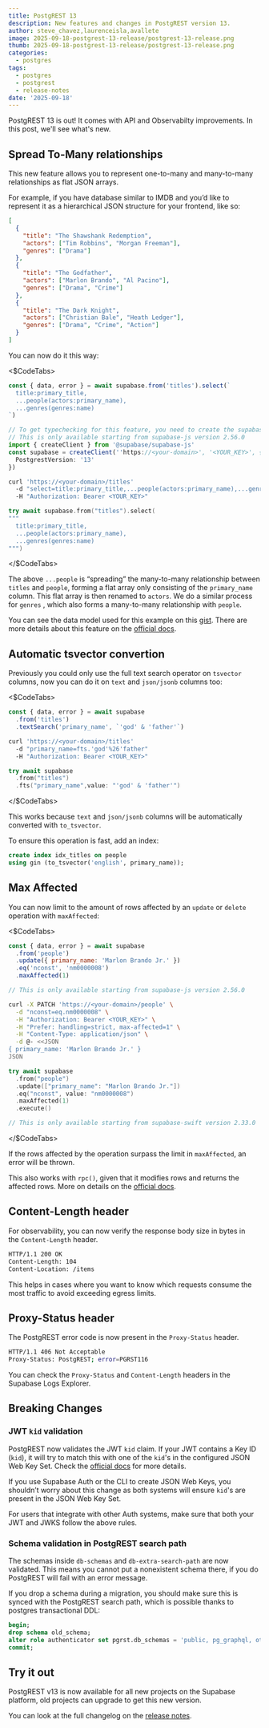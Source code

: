 ```yaml
---
title: PostgREST 13
description: New features and changes in PostgREST version 13.
author: steve_chavez,laurenceisla,avallete
image: 2025-09-18-postgrest-13-release/postgrest-13-release.png
thumb: 2025-09-18-postgrest-13-release/postgrest-13-release.png
categories:
  - postgres
tags:
  - postgres
  - postgrest
  - release-notes
date: '2025-09-18'
---
```


PostgREST 13 is out! It comes with API and Observabilty improvements. In this post, we'll see what's new.

## Spread To-Many relationships

This new feature allows you to represent one-to-many and many-to-many relationships as flat JSON arrays.

For example, if you have database similar to IMDB and you’d like to represent it as a hierarchical JSON structure for your frontend, like so:

```json
[
  {
    "title": "The Shawshank Redemption",
    "actors": ["Tim Robbins", "Morgan Freeman"],
    "genres": ["Drama"]
  },
  {
    "title": "The Godfather",
    "actors": ["Marlon Brando", "Al Pacino"],
    "genres": ["Drama", "Crime"]
  },
  {
    "title": "The Dark Knight",
    "actors": ["Christian Bale", "Heath Ledger"],
    "genres": ["Drama", "Crime", "Action"]
  }
]
```

You can now do it this way:

<$CodeTabs>

```js name=JavaScript
const { data, error } = await supabase.from('titles').select(`
  title:primary_title,
  ...people(actors:primary_name),
  ...genres(genres:name)
`)

// To get typechecking for this feature, you need to create the supabase client like on the following snippet
// This is only available starting from supabase-js version 2.56.0
import { createClient } from '@supabase/supabase-js'
const supabase = createClient(''https://<your-domain>', '<YOUR_KEY>', {
  PostgrestVersion: '13'
})
```

```bash name=Bash
curl 'https://<your-domain>/titles'
  -d "select=title:primary_title,...people(actors:primary_name),...genres(genres:name)"
  -H "Authorization: Bearer <YOUR_KEY>"
```

```swift name=Swift
try await supabase.from("titles").select(
"""
  title:primary_title,
  ...people(actors:primary_name),
  ...genres(genres:name)
""")
```

</$CodeTabs>

The above `...people` is “spreading” the many-to-many relationship between `titles` and `people`, forming a flat array only consisting of the `primary_name` column. This flat array is then renamed to `actors`. We do a similar process for `genres` , which also forms a many-to-many relationship with `people`.

You can see the data model used for this example on this [gist](https://gist.github.com/steve-chavez/93f7ae04b4323e1952710af7129b32cf). There are more details about this feature on the [official docs](https://docs.postgrest.org/en/v13/references/api/resource_embedding.html#spread-to-many-relationships).

## Automatic tsvector convertion

Previously you could only use the full text search operator on `tsvector` columns, now you can do it on `text` and `json/jsonb` columns too:

<$CodeTabs>

```js name=JavaScript
const { data, error } = await supabase
  .from('titles')
  .textSearch('primary_name', `'god' & 'father'`)
```

```bash name=Bash
curl 'https://<your-domain>/titles'
  -d "primary_name=fts.'god'%26'father"
  -H "Authorization: Bearer <YOUR_KEY>"
```

```swift name=Swift
try await supabase
  .from("titles")
  .fts("primary_name",value: "'god' & 'father'")
```

</$CodeTabs>

This works because `text` and `json/jsonb` columns will be automatically converted with `to_tsvector`.

To ensure this operation is fast, add an index:

```sql
create index idx_titles on people
using gin (to_tsvector('english', primary_name));
```

## Max Affected

You can now limit to the amount of rows affected by an `update` or `delete` operation with `maxAffected`:

<$CodeTabs>

```js name=JavaScript
const { data, error } = await supabase
  .from('people')
  .update({ primary_name: 'Marlon Brando Jr.' })
  .eq('nconst', 'nm0000008')
  .maxAffected(1)

// This is only available starting from supabase-js version 2.56.0
```

```bash name=Bash
curl -X PATCH 'https://<your-domain>/people' \
  -d "nconst=eq.nm0000008" \
  -H "Authorization: Bearer <YOUR_KEY>" \
  -H "Prefer: handling=strict, max-affected=1" \
  -H "Content-Type: application/json" \
  -d @- <<JSON
{ primary_name: 'Marlon Brando Jr.' }
JSON
```

```swift name=Swift
try await supabase
  .from("people")
  .update(["primary_name": "Marlon Brando Jr."])
  .eq("nconst", value: "nm0000008")
  .maxAffected(1)
  .execute()

// This is only available starting from supabase-swift version 2.33.0
```

</$CodeTabs>

If the rows affected by the operation surpass the limit in `maxAffected`, an error will be thrown.

This also works with `rpc()`, given that it modifies rows and returns the affected rows. More on details on the [official docs](https://docs.postgrest.org/en/v13/references/api/preferences.html#max-affected).

## Content-Length header

For observability, you can now verify the response body size in bytes in the `Content-Length` header.

```bash
HTTP/1.1 200 OK
Content-Length: 104
Content-Location: /items
```

This helps in cases where you want to know which requests consume the most traffic to avoid exceeding egress limits.

## Proxy-Status header

The PostgREST error code is now present in the `Proxy-Status` header.

```bash
HTTP/1.1 406 Not Acceptable
Proxy-Status: PostgREST; error=PGRST116
```

You can check the `Proxy-Status` and `Content-Length` headers in the Supabase Logs Explorer.

## Breaking Changes

### JWT `kid` validation

PostgREST now validates the JWT `kid` claim. If your JWT contains a Key ID (`kid`), it will try to match this with one of the `kid`'s in the configured JSON Web Key Set. Check the [official docs](https://docs.postgrest.org/en/v13/references/auth.html#jwk-kid-validation) for more details.

If you use Supabase Auth or the CLI to create JSON Web Keys, you shouldn’t worry about this change as both systems will ensure `kid`'s are present in the JSON Web Key Set.

For users that integrate with other Auth systems, make sure that both your JWT and JWKS follow the above rules.

### Schema validation in PostgREST search path

The schemas inside `db-schemas` and `db-extra-search-path` are now validated. This means you cannot put a nonexistent schema there, if you do PostgREST will fail with an error message.

If you drop a schema during a migration, you should make sure this is synced with the PostgREST search path, which is possible thanks to postgres transactional DDL:

```sql
begin;
drop schema old_schema;
alter role authenticator set pgrst.db_schemas = 'public, pg_graphql, others'; -- make sure old_schema is not present here
commit;
```

## Try it out

PostgREST v13 is now available for all new projects on the Supabase platform, old projects can upgrade to get this new version.

You can look at the full changelog on the [release notes](https://github.com/PostgREST/postgrest/releases/tag/v13.0.0).
